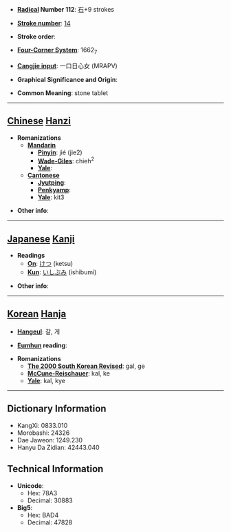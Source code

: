 * '''[[Wiktionary:Chinese radical index| Radical]] Number 112''': [[Wiktionary:Chinese radical index 石|石]]+9 strokes

* '''[[Wiktionary:Chinese total strokes index|Stroke number]]''': [[Wiktionary:Chinese total strokes index 14|14]]

* '''Stroke order''': 

* '''[[Wiktionary:Chinese four corner index|Four-Corner System]]''': 1662<sub>7</sub>

* '''[[Wiktionary:Chinese Cangjie index|Cangjie input]]''': 一口日心女 (MRAPV)

* '''Graphical Significance and Origin''': 

* '''Common Meaning''': stone tablet

----

== [[Chinese]] [[Hanzi]] ==

* '''Romanizations'''
** '''[[Mandarin]]'''
*** '''[[Pinyin]]''': jié (jie2)
*** '''[[Wade-Giles]]''': chieh<sup>2</sup>
*** '''[[Yale]]''': 
** '''[[Cantonese]]'''
*** '''[[Jyutping]]''':
*** '''[[Penkyamp]]''': 
*** '''[[Yale]]''': kit3

* '''Other info''': 

----

== [[Japanese]] [[Kanji]] ==

* '''Readings'''
** '''[[On]]''': [[けつ]] (ketsu)
** '''[[Kun]]''': [[いしぶみ]] (ishibumi)

* '''Other info''':  

----

== [[Korean]] [[Hanja]] ==

* '''[[Hangeul]]''': 갈, 게

* '''[[Eumhun]] reading''': 

* '''Romanizations'''
** '''[[The 2000 South Korean Revised Romanization|The 2000 South Korean Revised]]''': gal, ge
** '''[[McCune-Reischauer]]''': kal, ke
** '''[[Yale]]''': kal, kye

----

== Dictionary Information ==

* KangXi: 0833.010
* Morobashi: 24326
* Dae Jaweon: 1249.230
* Hanyu Da Zidian: 42443.040

== Technical Information ==

* '''Unicode''':
** Hex: 78A3
** Decimal: 30883
* '''Big5''':
** Hex: BAD4
** Decimal: 47828
